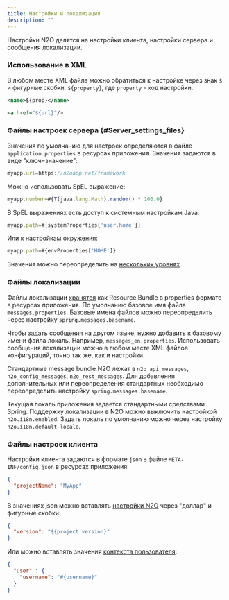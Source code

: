 ```yaml
---
title: Настройки и локализация
description: ""
---
```


Настройки N2O делятся на настройки клиента, настройки сервера и сообщения локализации.

### Использование в XML

В любом месте XML файла можно обратиться к настройке через знак `$`
и фигурные скобки: `${property}`, где `property` - код настройки.

```xml title="Использование настройки в элементе XML"
<name>${prop}</name>
```

```xml title="Использование настройки в атрибуте XML"
<a href="${url}"/>
```

### Файлы настроек сервера {#Server_settings_files}

Значения по умолчанию для настроек определяются в файле `application.properties` в ресурсах приложения.
Значения задаются в виде "ключ=значение":

```js title="application.properties"
myapp.url=https://n2oapp.net/framework
```

Можно использовать SpEL выражение:

```js title="application.properties"
myapp.number=#{T(java.lang.Math).random() * 100.0}
```

В SpEL выражениях есть доступ к системным настройкам Java:

```js title="application.properties"
myapp.path=#{systemProperties['user.home']}
```

Или к настройкам окружения:

```js title="application.properties"
myapp.path=#{envProperties['HOME']}
```

Значения можно переопределить на [нескольких уровнях](https://docs.spring.io/spring-boot/docs/current/reference/html/boot-features-external-config.html).

### Файлы локализации

Файлы локализации [хранятся](https://docs.spring.io/spring-boot/docs/current/reference/html/features.html#features.internationalization)
как Resource Bundle в properties формате в ресурсах приложения.
По умолчанию базовое имя файла `messages.properties`.
Базовые имена файлов можно переопределить через настройку `spring.messages.basename`.

Чтобы задать сообщения на другом языке, нужно добавить к базовому имени файла локаль.
Например, `messages_en.properties`.
Использовать сообщения локализации можно в любом месте XML файлов конфигураций,
точно так же, как и настройки.

Стандартные message bundle N2O лежат в `n2o_api_messages`, `n2o_config_messages`, `n2o_rest_messages`.
Для добавления дополнительных или переопределения стандартных необходимо переопределить настройку `spring.messages.basename`.

Текущая локаль приложения задается стандартными средствами Spring.
Поддержку локализации в N2O можно выключить настройкой `n2o.i18n.enabled`.
Задать локаль по умолчанию можно через настройку `n2o.i18n.default-locale`.

### Файлы настроек клиента

Настройки клиента задаются в формате `json` в файле `META-INF/config.json`
в ресурсах приложения:

```json title="META-INF/config.json"
{
  "projectName": "MyApp"
}

```
В значениях json можно вставлять [настройки N2O](#Server_settings_files) через "доллар" и фигурные скобки:

```json title="META-INF/config.json"
{
  "version": "${project.version}"
}
```

Или можно вставлять значения [контекста пользователя](../manual/context):

```json title="META-INF/config.json"
{
  "user" : {
    "username": "#{username}"
  }
}
```
